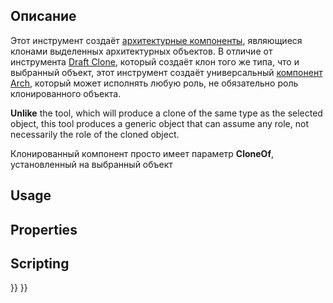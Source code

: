 <languages/>

<div class="mw-translate-fuzzy">
{{Docnav/ru
|[[Arch_Component|Component]]
|[[Arch_SplitMesh|Split Mesh]]
|[[Arch_Workbench|Arch]]
|IconL=Arch_Component.svg
|IconC=Workbench_Arch.svg
|IconR=Arch_SplitMesh.svg
}}
</div>

{{VeryImportantMessage|THIS COMMAND IS OBSOLETE<br>
It is not available in {{VersionPlus|1.0}}. Use [[Draft_Clone|Draft Clone]] instead.}}

<div class="mw-translate-fuzzy">
{{GuiCommand/ru
|Name=Arch CloneComponent‏‎‏‎
|Name/ru=Arch: CloneComponent/Клоновый компонент
|MenuLocation=Архитектура → Утилиты → Clone Component
|Workbenches=[[Arch_Workbench/ru|Arch]]
|Shortcut={{KEY|C}} {{KEY|C‏‎}}
|SeeAlso=[[Draft_Clone/ru|Draft Clone]], [[Arch_Component/ru|Arch Component]]
}}
</div>

<span id="Description"></span>
==Описание==

<div class="mw-translate-fuzzy">
Этот инструмент создаёт [[Arch Component/ru|архитектурные компоненты]], являющиеся клонами выделенных архитектурных объектов. В отличие от инструмента [[Draft Clone/ru|Draft Clone]], который создаёт клон того же типа, что и выбранный объект, этот инструмент создаёт универсальный [[Arch Component/ru|компонент Arch]], который может исполнять любую роль, не обязательно роль клонированного объекта.
</div>

'''Unlike''' the {{Button|[[Image:Draft_Clone.svg|16px]] [[Draft_Clone|Draft Clone]]}} tool, which will produce a clone of the same type as the selected object, this tool produces a generic {{KEY|[[Image:Arch_Component.svg|16px]] [[Arch_Component|Arch Component]]}} object that can assume any role, not necessarily the role of the cloned object.

<div class="mw-translate-fuzzy">
Клонированный компонент просто имеет параметр '''CloneOf''', установленный на выбранный объект
</div>

== Usage ==


== Properties ==


== Scripting ==


<div class="mw-translate-fuzzy">
{{Docnav/ru
|[[Arch_Component|Component]]
|[[Arch_SplitMesh|Split Mesh]]
|[[Arch_Workbench|Arch]]
|IconL=Arch_Component.svg
|IconC=Workbench_Arch.svg
|IconR=Arch_SplitMesh.svg
}}
</div>

{{BIM_Tools_navi{{#translation:}}}}
{{Userdocnavi{{#translation:}}}}